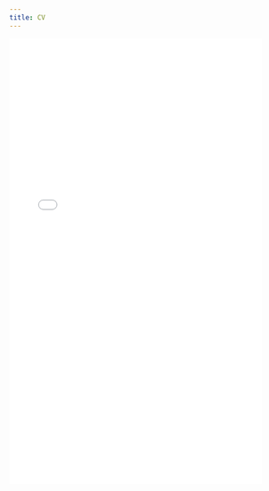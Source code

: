 ```yaml
---
title: CV
---
```



```{=html}
<embed src="assets/cv.pdf" width= 90% height= 800px
    type="application/pdf">
```
